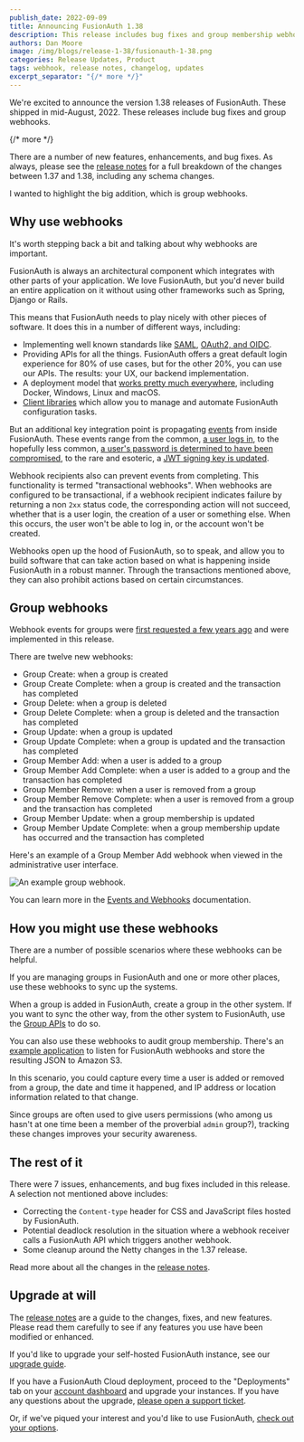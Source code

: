 ```yaml
---
publish_date: 2022-09-09 
title: Announcing FusionAuth 1.38
description: This release includes bug fixes and group membership webhooks
authors: Dan Moore
image: /img/blogs/release-1-38/fusionauth-1-38.png
categories: Release Updates, Product
tags: webhook, release notes, changelog, updates
excerpt_separator: "{/* more */}"
---
```


We're excited to announce the version 1.38 releases of FusionAuth. These shipped in mid-August, 2022. These releases include bug fixes and group webhooks.

{/* more */}

There are a number of new features, enhancements, and bug fixes. As always, please see the [release notes](/docs/v1/tech/release-notes#version-1-38-1) for a full breakdown of the changes between 1.37 and 1.38, including any schema changes. 

I wanted to highlight the big addition, which is group webhooks.

## Why use webhooks

It's worth stepping back a bit and talking about why webhooks are important.

FusionAuth is always an architectural component which integrates with other parts of your application. We love FusionAuth, but you'd never build an entire application on it without using other frameworks such as Spring, Django or Rails.

This means that FusionAuth needs to play nicely with other pieces of software. It does this in a number of different ways, including:

* Implementing well known standards like [SAML](/docs/v1/tech/samlv2/), [OAuth2, and OIDC](/docs/v1/tech/oauth/).
* Providing APIs for all the things. FusionAuth offers a great default login experience for 80% of use cases, but for the other 20%, you can use our APIs. The results: your UX, our backend implementation.
* A deployment model that [works pretty much everywhere](/docs/v1/tech/installation-guide/), including Docker, Windows, Linux and macOS.
* [Client libraries](/docs/v1/tech/client-libraries/) which allow you to manage and automate FusionAuth configuration tasks.

But an additional key integration point is propagating [events](/docs/v1/tech/events-webhooks/) from inside FusionAuth. These events range from the common, [a user logs in](/docs/v1/tech/events-webhooks/events/user-login-success), to the hopefully less common, [a user's password is determined to have been compromised](/docs/v1/tech/events-webhooks/events/user-password-breach), to the rare and esoteric, a [JWT signing key is updated](/docs/v1/tech/events-webhooks/events/jwt-public-key-update).

Webhook recipients also can prevent events from completing. This functionality is termed "transactional webhooks". When webhooks are configured to be transactional, if a webhook recipient indicates failure by returning a non `2xx` status code, the corresponding action will not succeed, whether that is a user login, the creation of a user or something else. When this occurs, the user won't be able to log in, or the account won't be created.

Webhooks open up the hood of FusionAuth, so to speak, and allow you to build software that can take action based on what is happening inside FusionAuth in a robust manner. Through the transactions mentioned above, they can also prohibit actions based on certain circumstances.

## Group webhooks

Webhook events for groups were [first requested a few years ago](https://github.com/FusionAuth/fusionauth-issues/issues/633) and were implemented in this release.

There are twelve new webhooks:

* Group Create: when a group is created
* Group Create Complete: when a group is created and the transaction has completed
* Group Delete: when a group is deleted
* Group Delete Complete: when a group is deleted and the transaction has completed
* Group Update: when a group is updated
* Group Update Complete: when a group is updated and the transaction has completed
* Group Member Add: when a user is added to a group
* Group Member Add Complete: when a user is added to a group and the transaction has completed
* Group Member Remove: when a user is removed from a group
* Group Member Remove Complete: when a user is removed from a group and the transaction has completed
* Group Member Update: when a group membership is updated
* Group Member Update Complete: when a group membership update has occurred and the transaction has completed

Here's an example of a Group Member Add webhook when viewed in the administrative user interface.

![An example group webhook.](/img/blogs/release-1-38/webhook-example.png)

You can learn more in the [Events and Webhooks](/docs/v1/tech/events-webhooks/events/) documentation.

## How you might use these webhooks

There are a number of possible scenarios where these webhooks can be helpful.

If you are managing groups in FusionAuth and one or more other places, use these webhooks to sync up the systems.

When a group is added in FusionAuth, create a group in the other system. If you want to sync the other way, from the other system to FusionAuth, use the [Group APIs](/docs/v1/tech/apis/groups) to do so.

You can also use these webhooks to audit group membership. There's an [example application](https://github.com/FusionAuth/fusionauth-example-lambda-webhook) to listen for FusionAuth webhooks and store the resulting JSON to Amazon S3. 

In this scenario, you could capture every time a user is added or removed from a group, the date and time it happened, and IP address or location information related to that change.

Since groups are often used to give users permissions (who among us hasn't at one time been a member of the proverbial `admin` group?), tracking these changes improves your security awareness.

## The rest of it

There were 7 issues, enhancements, and bug fixes included in this release. A selection not mentioned above includes:

* Correcting the `Content-type` header for CSS and JavaScript files hosted by FusionAuth.
* Potential deadlock resolution in the situation where a webhook receiver calls a FusionAuth API which triggers another webhook.
* Some cleanup around the Netty changes in the 1.37 release.

Read more about all the changes in the [release notes](/docs/v1/tech/release-notes#version-1-38-1).

## Upgrade at will

The [release notes](/docs/v1/tech/release-notes#version-1-38-1) are a guide to the changes, fixes, and new features. Please read them carefully to see if any features you use have been modified or enhanced.

If you'd like to upgrade your self-hosted FusionAuth instance, see our [upgrade guide](/docs/v1/tech/admin-guide/upgrade). 

If you have a FusionAuth Cloud deployment, proceed to the "Deployments" tab on your [account dashboard](https://account.fusionauth.io/account/deployment/) and upgrade your instances. If you have any questions about the upgrade, [please open a support ticket](https://account.fusionauth.io/account/support/).

Or, if we've piqued your interest and you'd like to use FusionAuth, [check out your options](/pricing).
